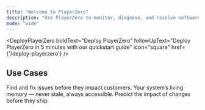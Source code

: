 ```yaml
---
title: "Welcome to PlayerZero"
description: "Use PlayerZero to monitor, diagnose, and resolve software issues before they reach your users."
mode: "wide"
---
```




<CardGroup cols={2}>
 <HowPlayerZeroWorks
   boldText="How PlayerZero Works"
   followUpText="The technical components components behind PlayerZero"
   icon="lightning"
   href={'/how-playerzero-works'}
 />

 <DeployPlayerZero 
   boldText="Deploy PlayerZero"
   followUpText="Deploy PlayerZero in 5 minutes with our quickstart guide"
   icon="square"
   href={'/deploy-playerzero'}
 />

</CardGroup>

## Use Cases 

<div className="usecase-cards">    
<CardGroup cols={3}>
    <Card title="Agentic Debugging" icon="bug" href={'/use-cases/agentic-debugging'}>
    Find and fix issues before they impact customers.
    </Card>
    <Card title="System Knowledge" icon="brain-circuit" href={'/use-cases/system-knowledge'}>
    Your system’s living memory — never stale, always accessible.
    </Card>
    <Card title="Code Simulations" icon="code" href={'/use-cases/code-simulations'}>
    Predict the impact of changes before they ship.
    </Card> 
</CardGroup>
</div>

